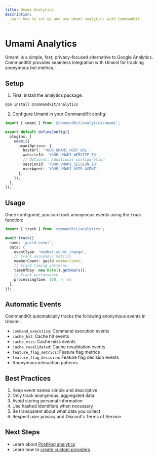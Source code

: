 ```yaml
---
title: Umami Analytics
description:
  Learn how to set up and use Umami analytics with CommandKit.
---
```


# Umami Analytics

Umami is a simple, fast, privacy-focused alternative to Google
Analytics. CommandKit provides seamless integration with Umami for
tracking anonymous bot metrics.

## Setup

1. First, install the analytics package:

```sh
npm install @commandkit/analytics
```

2. Configure Umami in your CommandKit config:

```ts
import { umami } from '@commandkit/analytics/umami';

export default defineConfig({
  plugins: [
    umami({
      umamiOptions: {
        hostUrl: 'YOUR_UMAMI_HOST_URL',
        websiteId: 'YOUR_UMAMI_WEBSITE_ID',
        // Optional: Additional configuration
        sessionId: 'YOUR_UMAMI_SESSION_ID',
        userAgent: 'YOUR_UMAMI_USER_AGENT',
      },
    }),
  ],
});
```

## Usage

Once configured, you can track anonymous events using the `track`
function:

```ts
import { track } from 'commandkit/analytics';

await track({
  name: 'guild_event',
  data: {
    eventType: 'member_count_change',
    // Track anonymous metrics
    memberCount: guild.memberCount,
    // Track timing patterns
    timeOfDay: new Date().getHours(),
    // Track performance
    processingTime: 100, // ms
  },
});
```

## Automatic Events

CommandKit automatically tracks the following anonymous events in
Umami:

- `command_execution`: Command execution events
- `cache_hit`: Cache hit events
- `cache_miss`: Cache miss events
- `cache_revalidated`: Cache revalidation events
- `feature_flag_metrics`: Feature flag metrics
- `feature_flag_decision`: Feature flag decision events
- Anonymous interaction patterns

## Best Practices

1. Keep event names simple and descriptive
2. Only track anonymous, aggregated data
3. Avoid storing personal information
4. Use hashed identifiers when necessary
5. Be transparent about what data you collect
6. Respect user privacy and Discord's Terms of Service

## Next Steps

- Learn about [PostHog analytics](./02-posthog.mdx)
- Learn how to [create custom providers](./04-custom-providers.mdx)
